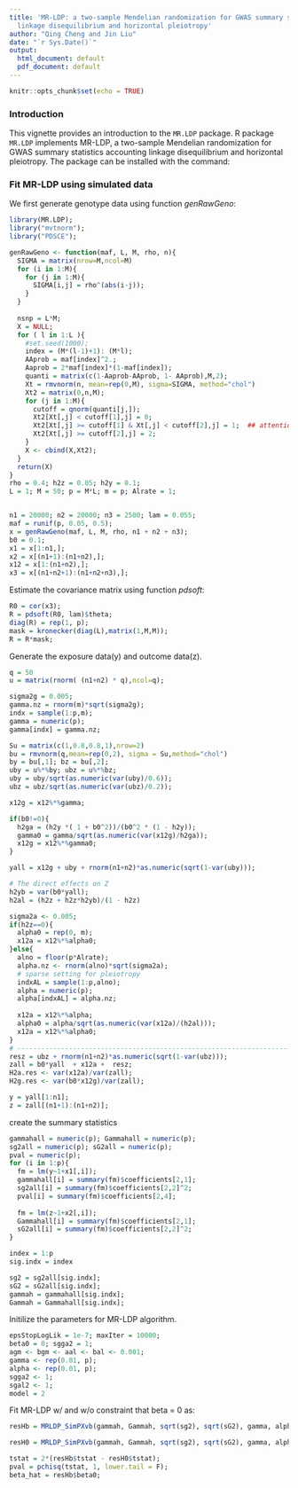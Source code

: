 ```yaml
---
title: 'MR-LDP: a two-sample Mendelian randomization for GWAS summary statistics accounting
  linkage disequilibrium and horizontal pleiotropy'
author: "Qing Cheng and Jin Liu"
date: "`r Sys.Date()`"
output:
  html_document: default
  pdf_document: default
---
```


```r
knitr::opts_chunk$set(echo = TRUE)
```

### Introduction
This vignette provides an introduction to the `MR.LDP` package. R package `MR.LDP` implements MR-LDP, a two-sample Mendelian randomization for GWAS summary statistics accounting
  linkage disequilibrium and horizontal pleiotropy.
The package can be installed with the command:

### Fit MR-LDP using simulated data

We first generate genotype data using function _genRawGeno_:
```r
library(MR.LDP);
library("mvtnorm");
library("PDSCE");

genRawGeno <- function(maf, L, M, rho, n){
  SIGMA = matrix(nrow=M,ncol=M)
  for (i in 1:M){
    for (j in 1:M){
      SIGMA[i,j] = rho^(abs(i-j));
    }
  }
  
  nsnp = L*M;
  X = NULL;
  for ( l in 1:L ){
    #set.seed(1000);
    index = (M*(l-1)+1): (M*l);
    AAprob = maf[index]^2.;
    Aaprob = 2*maf[index]*(1-maf[index]);
    quanti = matrix(c(1-Aaprob-AAprob, 1- AAprob),M,2);
    Xt = rmvnorm(n, mean=rep(0,M), sigma=SIGMA, method="chol")
    Xt2 = matrix(0,n,M);
    for (j in 1:M){
      cutoff = qnorm(quanti[j,]);
      Xt2[Xt[,j] < cutoff[1],j] = 0;
      Xt2[Xt[,j] >= cutoff[1] & Xt[,j] < cutoff[2],j] = 1;  ## attention
      Xt2[Xt[,j] >= cutoff[2],j] = 2;
    }
    X <- cbind(X,Xt2);
  }
  return(X)
}
rho = 0.4; h2z = 0.05; h2y = 0.1;
L = 1; M = 50; p = M*L; m = p; Alrate = 1;


n1 = 20000; n2 = 20000; n3 = 2500; lam = 0.055;
maf = runif(p, 0.05, 0.5);
x = genRawGeno(maf, L, M, rho, n1 + n2 + n3);
b0 = 0.1; 
x1 = x[1:n1,];
x2 = x[(n1+1):(n1+n2),];
x12 = x[1:(n1+n2),];
x3 = x[(n1+n2+1):(n1+n2+n3),];
```
Estimate the covariance matrix using function _pdsoft_:
```r
R0 = cor(x3);
R = pdsoft(R0, lam)$theta;
diag(R) = rep(1, p);
mask = kronecker(diag(L),matrix(1,M,M));
R = R*mask;
```
Generate the exposure data(y) and outcome data(z).
```r
q = 50
u = matrix(rnorm( (n1+n2) * q),ncol=q);

sigma2g = 0.005;
gamma.nz = rnorm(m)*sqrt(sigma2g);
indx = sample(1:p,m);
gamma = numeric(p);
gamma[indx] = gamma.nz;

Su = matrix(c(1,0.8,0.8,1),nrow=2)
bu = rmvnorm(q,mean=rep(0,2), sigma = Su,method="chol")
by = bu[,1]; bz = bu[,2];
uby = u%*%by; ubz = u%*%bz;
uby = uby/sqrt(as.numeric(var(uby)/0.6));
ubz = ubz/sqrt(as.numeric(var(ubz)/0.2));

x12g = x12%*%gamma;

if(b0!=0){
  h2ga = (h2y *( 1 + b0^2))/(b0^2 * (1 - h2y));
  gamma0 = gamma/sqrt(as.numeric(var(x12g)/h2ga));
  x12g = x12%*%gamma0;
}

yall = x12g + uby + rnorm(n1+n2)*as.numeric(sqrt(1-var(uby)));

# The direct effects on Z
h2yb = var(b0*yall);
h2al = (h2z + h2z*h2yb)/(1 - h2z)

sigma2a <- 0.005;
if(h2z==0){
  alpha0 = rep(0, m);
  x12a = x12%*%alpha0;
}else{
  alno = floor(p*Alrate);
  alpha.nz <- rnorm(alno)*sqrt(sigma2a);
  # sparse setting for pleiotropy
  indxAL = sample(1:p,alno);
  alpha = numeric(p);
  alpha[indxAL] = alpha.nz;
  
  x12a = x12%*%alpha;
  alpha0 = alpha/sqrt(as.numeric(var(x12a)/(h2al)));
  x12a = x12%*%alpha0;
}
# ------------------------------------------------------------------------
resz = ubz + rnorm(n1+n2)*as.numeric(sqrt(1-var(ubz)));
zall = b0*yall  + x12a +  resz;
H2a.res <- var(x12a)/var(zall);
H2g.res <- var(b0*x12g)/var(zall);

y = yall[1:n1];
z = zall[(n1+1):(n1+n2)];

```
create the summary statistics
```r
gammahall = numeric(p); Gammahall = numeric(p);
sg2all = numeric(p); sG2all = numeric(p);
pval = numeric(p);
for (i in 1:p){
  fm = lm(y~1+x1[,i]);
  gammahall[i] = summary(fm)$coefficients[2,1];
  sg2all[i] = summary(fm)$coefficients[2,2]^2;
  pval[i] = summary(fm)$coefficients[2,4];
  
  fm = lm(z~1+x2[,i]);
  Gammahall[i] = summary(fm)$coefficients[2,1];
  sG2all[i] = summary(fm)$coefficients[2,2]^2;
}

index = 1:p
sig.indx = index

sg2 = sg2all[sig.indx];
sG2 = sG2all[sig.indx];
gammah = gammahall[sig.indx];
Gammah = Gammahall[sig.indx];

```

Initilize the parameters for MR-LDP algorithm.
```r
epsStopLogLik = 1e-7; maxIter = 10000;
beta0 = 0; sgga2 = 1;
agm <- bgm <- aal <- bal <- 0.001;
gamma <- rep(0.01, p);
alpha <- rep(0.01, p);
sgga2 <- 1;
sgal2 <- 1;
model = 2

```
Fit MR-LDP w/ and w/o constraint that beta = 0 as:
```r
resHb = MRLDP_SimPXvb(gammah, Gammah, sqrt(sg2), sqrt(sG2), gamma, alpha,  beta0, sgga2, sgal2, R, constr = 0, epsStopLogLik, maxIter, model);

resH0 = MRLDP_SimPXvb(gammah, Gammah, sqrt(sg2), sqrt(sG2), gamma, alpha,  beta0, sgga2, sgal2, R, constr = 1, epsStopLogLik, maxIter, model);

tstat = 2*(resHb$tstat - resH0$tstat);
pval = pchisq(tstat, 1, lower.tail = F);
beta_hat = resHb$beta0;
```

